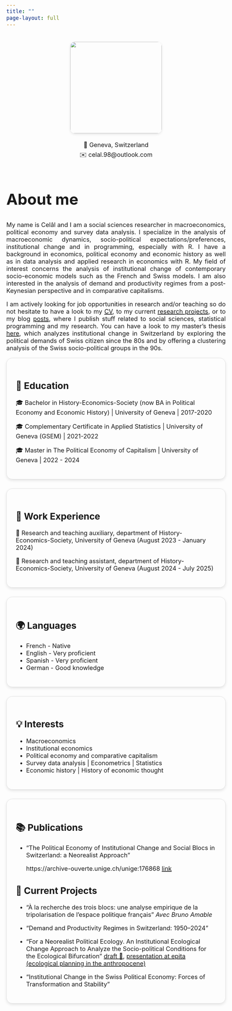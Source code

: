 ```yaml
---
title: ""
page-layout: full
---
```


```{=html}
<style>
body {
  font-size: 20px;
}
h1 {
  font-size: 2.5em;
}
</style>

<style>
.section-card {
  background-color: transparent; 
  border: 1px solid #ddd;   
  border-radius: 20px;           /* Rounded corners */
  padding: 1.5em;                /* Inner spacing */
  margin-bottom: 1.5em;          /* Space between sections */
  box-shadow: 0 4px 10px rgba(0, 0, 0, 0.1); /* Soft shadow */
  transition: transform 0.2s, box-shadow 0.2s;
}

.section-card:hover {
  transform: translateY(-3px);
  box-shadow: 0 8px 20px rgba(0, 0, 0, 0.15);
}
</style>
<style>
.profile {
  text-align: center;
  padding: 1em;
}

.profile img {
  border-radius: 5%;
  width: 300px;
  margin-bottom: 1em;
  box-shadow: 0 3px 8px rgba(0,0,0,0.1);
}

.profile p {
  margin: 0.3em 0;
  font-size: 1em;
}
</style>

<style>
.center-text {
  text-align: justify;
}
</style>

<style>
.center-text {
  text-align: justify;
}

/* Icon container */
.links-grid {
  display: flex;
  justify-content: center;
  gap: 10px;
  margin-top: 6px;
}

/* Icon styles */
.links-grid img {
  width: 15px;
  height: 15px;
  opacity: 0.8;
  transition: opacity 0.2s ease, transform 0.2s ease;
  vertical-align: middle;
}

/* Hover effect */
.links-grid img:hover {
  opacity: 1;
  transform: scale(1.1);
}

/* Theme-specific visibility */
.icon-light { display: none; }
.icon-dark { display: inline; }

@media (prefers-color-scheme: dark) {
  .icon-dark { display: none; }
  .icon-light { display: inline; }
}
</style>


```

::::::::: grid
::: {.g-col-12 .g-col-md-3 .profile}
![](photoChandoling.png){width="489"}

📍 Geneva, Switzerland

✉️ celal.98\@outlook.com


:::

::: {.g-col-12 .g-col-md-9 .center-text style="border-radius: 30px;"}
# About me

My name is Celâl and I am a social sciences researcher in macroeconomics, political economy and survey data analysis. I specialize in the analysis of macroeconomic dynamics, socio-political expectations/preferences, institutional change and in programming, especially with R. I have a background in economics, political economy and economic history as well as in data analysis and applied research in economics with R. My field of interest concerns the analysis of institutional change of contemporary socio-economic models such as the French and Swiss models. I am also interested in the analysis of demand and productivity regimes from a post-Keynesian perspective and in comparative capitalisms.

I am actively looking for job opportunities in research and/or teaching so do not hesitate to have a look to my [CV](https://jeylal.github.io/celalguney/CV.html), to my current [research projects](https://jeylal.github.io/celalguney/research.html), or to my blog [posts](https://jeylal.github.io/celalguney/), where I publish stuff related to social sciences, statistical programming and my research. You can have a look to my master's thesis [here](https://jeylal.github.io/master-thesis/), which analyzes institutional change in Switzerland by exploring the political demands of Swiss citizen since the 80s and by offering a clustering analysis of the Swiss socio-political groups in the 90s.
:::

::: {.g-col-12 .g-col-md-5 .g-start-md-2 .section-card}
## 📖 Education

🎓 Bachelor in History-Economics-Society (now BA in Political Economy and Economic History) \| University of Geneva \| 2017-2020

🎓 Complementary Certificate in Applied Statistics \| University of Geneva (GSEM) \| 2021-2022

🎓 Master in The Political Economy of Capitalism \| University of Geneva \| 2022 - 2024
:::

::: {.g-col-12 .g-col-md-5 .section-card}
## 💼 Work Experience

🏫 Research and teaching auxiliary, department of History-Economics-Society, University of Geneva (August 2023 - January 2024)

🏫 Research and teaching assistant, department of History-Economics-Society, University of Geneva (August 2024 - July 2025)
:::

::: {.g-col-12 .g-col-md-5 .g-start-md-2 .section-card}
## 🌍 Languages

-   French - Native\
-   English - Very proficient\
-   Spanish - Very proficient\
-   German - Good knowledge\
:::

::: {.g-col-12 .g-col-md-5 .section-card}
## 💡 Interests

-   Macroeconomics\
-   Institutional economics\
-   Political economy and comparative capitalism\
-   Survey data analysis \| Econometrics \| Statistics\
-   Economic history \| History of economic thought\
:::
:::::::::

::: {.section-card}
## 📚 Publications 

-   "The Political Economy of Institutional Change and Social Blocs in Switzerland: a Neorealist Approach"

    https://archive-ouverte.unige.ch/unige:176868 [link](https://jeylal.github.io/master-thesis/)



## 📌 Current Projects 

-   "À la recherche des trois blocs: une analyse empirique de la tripolarisation de l'espace politique français" *Avec Bruno Amable*

-   "Demand and Productivity Regimes in Switzerland: 1950–2024"

-   "For a Neorealist Political Ecology. An Institutional Ecological Change Approach to Analyze the Socio-political Conditions for the Ecological Bifurcation" [draft 📄](resources_books/neorealist%20political%20ecology-2.pdf), [presentation at epita (ecological planning in the anthropocene)](resources_books/presentation_epita.html)

-   "Institutional Change in the Swiss Political Economy: Forces of Transformation and Stability"

:::